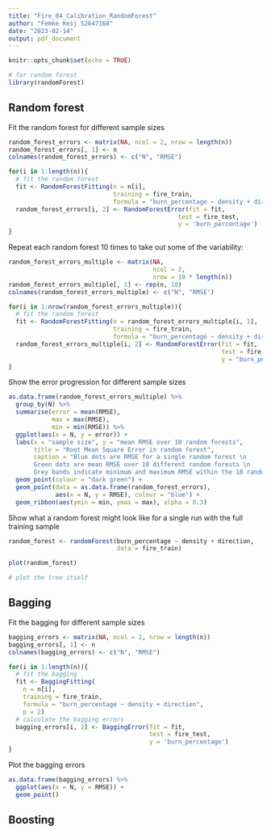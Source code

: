 ```yaml
---
title: "Fire_04_Calibration_RandomForest"
author: "Femke Keij S2647168"
date: "2023-02-14"
output: pdf_document
---
```


```r
knitr::opts_chunk$set(echo = TRUE)
```

```r
# for random forest
library(randomForest)
```

## Random forest
Fit the random forest for different sample sizes
```r
random_forest_errors <- matrix(NA, ncol = 2, nrow = length(n))
random_forest_errors[, 1] <- n
colnames(random_forest_errors) <- c("N", "RMSE")

for(i in 1:length(n)){
  # fit the random forest
  fit <- RandomForestFitting(n = n[i],
                             training = fire_train,
                             formula = "burn_percentage ~ density + direction")
  random_forest_errors[i, 2] <- RandomForestError(fit = fit,
                                               test = fire_test,
                                               y = 'burn_percentage')
}
```

Repeat each random forest 10 times to take out some of the variability:
```r
random_forest_errors_multiple <- matrix(NA,
                                        ncol = 2,
                                        nrow = 10 * length(n))
random_forest_errors_multiple[, 1] <- rep(n, 10)
colnames(random_forest_errors_multiple) <- c("N", "RMSE")

for(i in 1:nrow(random_forest_errors_multiple)){
  # fit the random forest
  fit <- RandomForestFitting(n = random_forest_errors_multiple[i, 1],
                             training = fire_train,
                             formula = "burn_percentage ~ density + direction")
  random_forest_errors_multiple[i, 2] <- RandomForestError(fit = fit,
                                                           test = fire_test,
                                                           y = "burn_percentage")
}
```

Show the error progression for different sample sizes
```r
as.data.frame(random_forest_errors_multiple) %>%
  group_by(N) %>%
  summarise(error = mean(RMSE),
            max = max(RMSE),
            min = min(RMSE)) %>%
  ggplot(aes(x = N, y = error)) +
  labs(x = "sample size", y = "mean RMSE over 10 random forests",
       title = "Root Mean Square Error in random forest",
       caption = "Blue dots are RMSE for a single random forest \n
       Green dots are mean RMSE over 10 different random forests \n
       Grey bands indicate minimum and maximum RMSE within the 10 random forests") +
  geom_point(colour = "dark green") +
  geom_point(data = as.data.frame(random_forest_errors),
             aes(x = N, y = RMSE), colour = "blue") +
  geom_ribbon(aes(ymin = min, ymax = max), alpha = 0.3)
```

Show what a random forest might look like for a single run with the full training sample
```r
random_forest <- randomForest(burn_percentage ~ density + direction,
                              data = fire_train)

plot(random_forest)

# plot the tree itself
```

## Bagging
Fit the bagging for different sample sizes
```r
bagging_errors <- matrix(NA, ncol = 2, nrow = length(n))
bagging_errors[, 1] <- n
colnames(bagging_errors) <- c("N", "RMSE")

for(i in 1:length(n)){
  # fit the bagging
  fit <- BaggingFitting(
    n = n[i],
    training = fire_train,
    formula = "burn_percentage ~ density + direction",
    p = 2)
  # calculate the bagging errors
  bagging_errors[i, 2] <- BaggingError(fit = fit,
                                       test = fire_test,
                                       y = 'burn_percentage')
}
```

Plot the bagging errors
```r
as.data.frame(bagging_errors) %>%
  ggplot(aes(x = N, y = RMSE)) +
  geom_point()
```

## Boosting
